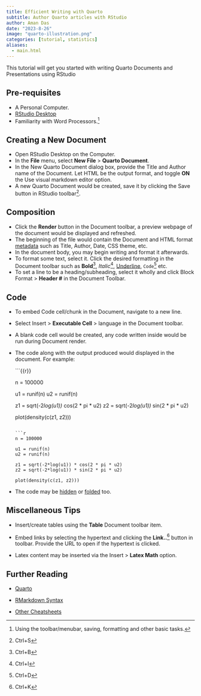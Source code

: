 ```yaml
---
title: Efficient Writing with Quarto
subtitle: Author Quarto articles with RStudio
author: Aman Das
date: "2023-8-26"
image: "quarto-illustration.png"
categories: [tutorial, statistics]
aliases: 
  - main.html
---
```


This tutorial will get you started with writing Quarto Documents and Presentations using RStudio

## Pre-requisites

-   A Personal Computer.
-   [RStudio Desktop](https://posit.co/download/rstudio-desktop/)
-   Familiarity with Word Processors.[^1]

[^1]: Using the toolbar/menubar, saving, formatting and other basic tasks.

## Creating a New Document

-   Open RStudio Desktop on the Computer.
-   In the **File** menu, select **New File** \> **Quarto Document**.
-   In the New Quarto Document dialog box, provide the Title and Author name of the Document. Let HTML be the output format, and toggle **ON** the Use visual markdown editor option.
-   A new Quarto Document would be created, save it by clicking the Save button in RStudio toolbar[^2].

[^2]: Ctrl+S

## Composition

-   Click the **Render** button in the Document toolbar, a preview webpage of the document would be displayed and refreshed.
-   The beginning of the file would contain the Document and HTML format [metadata](https://quarto.org/docs/reference/formats/html.html) such as Title, Author, Date, CSS theme, etc.
-   In the document body, you may begin writing and format it afterwards.
-   To format some text, select it. Click the desired formatting in the Document toolbar such as **Bold**[^3], *Italic*[^4], [Underline]{.underline}, `Code`[^5] etc.
-   To set a line to be a heading/subheading, select it wholly and click Block Format \> **Header \#** in the Document Toolbar.

[^3]: Ctrl+B

[^4]: Ctrl+I

[^5]: Ctrl+D

## Code

-   To embed Code cell/chunk in the Document, navigate to a new line.

-   Select Insert \> **Executable Cell** \> language in the Document toolbar.

-   A blank code cell would be created, any code written inside would be run during Document render.

-   The code along with the output produced would displayed in the document. For example:

    ```{{r}}

    n = 100000

    u1 = runif(n)
    u2 = runif(n)

    z1 = sqrt(-2*log(u1)) * cos(2 * pi * u2)
    z2 = sqrt(-2*log(u1)) * sin(2 * pi * u2)

    plot(density(c(z1, z2)))
    ```

    ```r

    n = 100000

    u1 = runif(n)
    u2 = runif(n)

    z1 = sqrt(-2*log(u1)) * cos(2 * pi * u2)
    z2 = sqrt(-2*log(u1)) * sin(2 * pi * u2)

    plot(density(c(z1, z2)))
    ```

-   The code may be [hidden](https://quarto.org/docs/output-formats/html-code.html#hiding-code) or [folded](https://quarto.org/docs/output-formats/html-code.html#folding-code) too.

## Miscellaneous Tips

-   Insert/create tables using the **Table** Document toolbar item.

-   Embed links by selecting the hypertext and clicking the **Link..**[^6] button in toolbar. Provide the URL to open if the hypertext is clicked.

-   Latex content may be inserted via the Insert \> **Latex Math** option.

[^6]: Ctrl+K

## Further Reading

-   [Quarto](https://quarto.org/)

-   [RMarkdown Syntax](https://www.rstudio.com/wp-content/uploads/2015/03/rmarkdown-reference.pdf)

-   [Other Cheatsheets](https://posit.co/resources/cheatsheets/)
